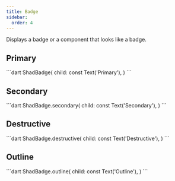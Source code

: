 ```yaml
---
title: Badge
sidebar:
  order: 4
---
```


Displays a badge or a component that looks like a badge.

## Primary

<Preview src="badge?style=primary">
 ```dart
ShadBadge(
  child: const Text('Primary'),
)
```
</Preview>

## Secondary

<Preview src="badge?style=secondary">
```dart
ShadBadge.secondary(
  child: const Text('Secondary'),
)
```
</Preview>

## Destructive

<Preview src="badge?style=destructive">
```dart
ShadBadge.destructive(
  child: const Text('Destructive'),
)
```
</Preview>

## Outline

<Preview src="badge?style=outline">
```dart
ShadBadge.outline(
  child: const Text('Outline'),
)
```
</Preview>
